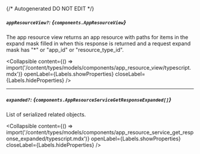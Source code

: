 {/* Autogenerated DO NOT EDIT  */}

##### `appResourceView?`: *{`components.AppResourceView`}*
The app resource view returns an app resource with paths for items in the expand mask filled in when this response is returned and a request expand mask has "\*" or "app_id" or "resource_type_id".

<Collapsible content={() => import('/content/types/models/components/app_resource_view/typescript.mdx')} openLabel={Labels.showProperties} closeLabel={Labels.hideProperties} />


---
##### `expanded?`: *{`components.AppResourceServiceGetResponseExpanded[]`}*
List of serialized related objects.

<Collapsible content={() => import('/content/types/models/components/app_resource_service_get_response_expanded/typescript.mdx')} openLabel={Labels.showProperties} closeLabel={Labels.hideProperties} />



